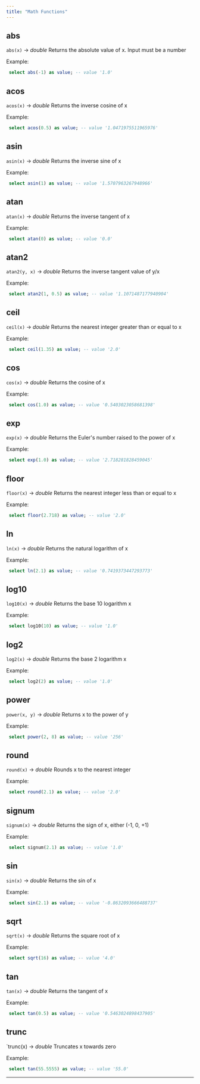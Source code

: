 ```yaml
---
title: "Math Functions"
---
```

## abs

   `abs(x)` → *double*
Returns the absolute value of x. Input must be a number 

 
Example: 
```sql 
 select abs(-1) as value; -- value '1.0' 
``` 
## acos

   `acos(x)` → *double*
Returns the inverse cosine of x 

 
Example: 
```sql 
 select acos(0.5) as value; -- value '1.0471975511965976' 
``` 
## asin

   `asin(x)` → *double*
Returns the inverse sine of x 

 
Example: 
```sql 
 select asin(1) as value; -- value '1.5707963267948966' 
``` 
## atan

   `atan(x)` → *double*
Returns the inverse tangent of x 

 
Example: 
```sql 
 select atan(0) as value; -- value '0.0' 
``` 
## atan2

   `atan2(y, x)` → *double*
Returns the inverse tangent value of y/x 

 
Example: 
```sql 
 select atan2(1, 0.5) as value; -- value '1.1071487177940904' 
``` 
## ceil

   `ceil(x)` → *double*
Returns the nearest integer greater than or equal to x 

 
Example: 
```sql 
 select ceil(1.35) as value; -- value '2.0' 
``` 
## cos

   `cos(x)` → *double*
Returns the cosine of x 

 
Example: 
```sql 
 select cos(1.0) as value; -- value '0.5403023058681398' 
``` 
## exp

   `exp(x)` → *double*
Returns the Euler's number raised to the power of x 

 
Example: 
```sql 
 select exp(1.0) as value; -- value '2.718281828459045' 
``` 
## floor

   `floor(x)` → *double*
Returns the nearest integer less than or equal to x 

 
Example: 
```sql 
 select floor(2.718) as value; -- value '2.0' 
``` 
## ln

   `ln(x)` → *double*
Returns the natural logarithm of x 

 
Example: 
```sql 
 select ln(2.1) as value; -- value '0.7419373447293773' 
``` 
## log10

   `log10(x)` → *double*
Returns the base 10 logarithm x 

 
Example: 
```sql 
 select log10(10) as value; -- value '1.0' 
``` 
## log2

   `log2(x)` → *double*
Returns the base 2 logarithm x 

 
Example: 
```sql 
 select log2(2) as value; -- value '1.0' 
``` 
## power

   `power(x, y)` → *double*
Returns x to the power of y 

 
Example: 
```sql 
 select power(2, 8) as value; -- value '256' 
``` 
## round

   `round(x)` → *double*
Rounds x to the nearest integer 

 
Example: 
```sql 
 select round(2.1) as value; -- value '2.0' 
``` 
## signum

   `signum(x)` → *double*
Returns the sign of x, either (-1, 0, +1) 

 
Example: 
```sql 
 select signum(2.1) as value; -- value '1.0' 
``` 
## sin

   `sin(x)` → *double*
Returns the sin of x 

 
Example: 
```sql 
 select sin(2.1) as value; -- value '-0.8632093666488737' 
``` 
## sqrt

   `sqrt(x)` → *double*
Returns the square root of x 

 
Example: 
```sql 
 select sqrt(16) as value; -- value '4.0' 
``` 
## tan

   `tan(x)` → *double*
Returns the tangent of x 

 
Example: 
```sql 
 select tan(0.5) as value; -- value '0.5463024898437905' 
``` 
## trunc

   `trunc(x) → *double*
Truncates x towards zero 

 
Example: 
```sql 
 select tan(55.5555) as value; -- value '55.0' 
``` 
-------------------------- 

